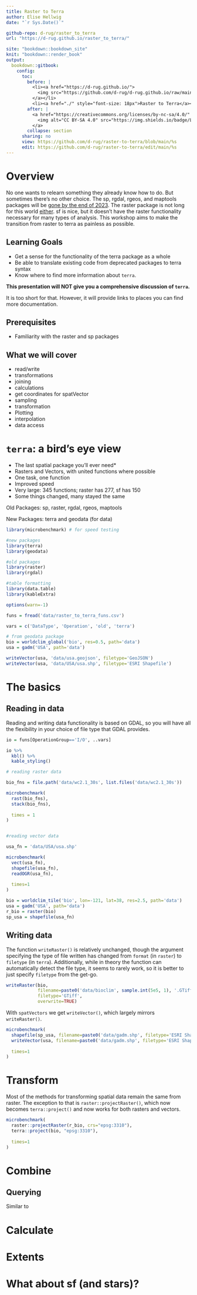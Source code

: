 ```yaml
---
title: Raster to Terra
author: Elise Hellwig
date: "`r Sys.Date()`"

github-repo: d-rug/raster_to_terra
url: "https://d-rug.github.io/raster_to_terra/"

site: "bookdown::bookdown_site"
knit: "bookdown::render_book"
output:
  bookdown::gitbook:
    config:
      toc:
        before: |
          <li><a href="https://d-rug.github.io/">
            <img src="https://github.com/d-rug/d-rug.github.io/raw/main/DRUG_final_cobalt.png" style="height: 100%; width: 100%; object-fit: contain" />
          </a></li>
          <li><a href="./" style="font-size: 18px">Raster to Terra</a></li>
        after: |
          <a href="https://creativecommons.org/licenses/by-nc-sa/4.0/" target="_blank">
            <img alt="CC BY-SA 4.0" src="https://img.shields.io/badge/License-CC%20BY--NC--SA%204.0-lightgrey.svg" style="float: right; padding-right: 10px;" />
          </a>
        collapse: section
      sharing: no
      view: https://github.com/d-rug/raster-to-terra/blob/main/%s
      edit: https://github.com/d-rug/raster-to-terra/edit/main/%s
---
```


# Overview {-}

No one wants to relearn something they already know how to do. But sometimes 
there's no other choice. The sp, rgdal, rgeos, and maptools packages will be
[gone by the end of 2023](https://r-spatial.org/r/2023/05/15/evolution4.html).
The raster package is not long for this world [either](https://rspatial.org/raster/).
sf is nice, but it doesn't have the raster functionality necessary for many
types of analysis. This workshop aims to make the transition from raster to
terra as painless as possible. 

## Learning Goals

- Get a sense for the functionality of the terra package as a whole
- Be able to translate existing code from deprecated packages to terra syntax
- Know where to find more information about `terra`.

**This presentation will NOT give you a comprehensive discussion of `terra`.**

It is too short for that. However, it will provide links to places you can find 
more documentation.

## Prerequisites

- Familiarity with the raster and sp packages 

## What we will cover

 - read/write
 - transformations
 - joining
 - calculations
 - get coordinates for spatVector
 - sampling
 - transformation
 - Plotting
 - interpolation
 - data access

# `terra`: a bird's eye view

 - The last spatial package you'll ever need*
 - Rasters and Vectors, with united functions where possible
 - One task, one function
 - Improved speed
 - Very large: 345 functions; raster has 277, sf has 150
 - Some things changed, many stayed the same
 
Old Packages: sp, raster, rgdal, rgeos, maptools

New Packages: terra and geodata (for data)


```r

library(microbenchmark) # for speed testing

#new packages
library(terra) 
library(geodata)

#old packages
library(raster)
library(rgdal)

#table formatting
library(data.table)
library(kableExtra)

options(warn=-1)

funs = fread('data/raster_to_terra_funs.csv')

vars = c('DataType', 'Operation', 'old', 'terra')

```


```r


# from geodata package
bio = worldclim_global('bio', res=0.5, path='data')
usa = gadm('USA', path='data')

writeVector(usa, 'data/usa.geojson', filetype='GeoJSON')
writeVector(usa, 'data/USA/usa.shp', filetype='ESRI Shapefile')

```

# The basics

## Reading in data

Reading and writing data functionality is based on GDAL, so you will have all 
the flexibility in your choice of file type that GDAL provides. 

```r

io = funs[OperationGroup=='I/O', ..vars]

io %>% 
  kbl() %>% 
  kable_styling()

```




```r

# reading raster data 

bio_fns = file.path('data/wc2.1_30s', list.files('data/wc2.1_30s'))

microbenchmark(
  rast(bio_fns),
  stack(bio_fns),
  
  times = 1
)



```


```r

#reading vector data

usa_fn = 'data/USA/usa.shp'

microbenchmark(
  vect(usa_fn),
  shapefile(usa_fn),
  readOGR(usa_fn),
  
  times=1
)


```




```r

bio = worldclim_tile('bio', lon=-121, lat=38, res=2.5, path='data')
usa = gadm('USA', path='data')
r_bio = raster(bio)
sp_usa = shapefile(usa_fn)

```

## Writing data

The function `writeRaster()` is relatively unchanged, though the argument 
specifying the type of file written has changed from `format` (in `raster`) to 
`filetype` (in `terra`). Additionally, while in theory the function can 
automatically detect the file type, it seems to rarely work, so it is better to 
just specify `filetype` from the get-go. 

```r


writeRaster(bio, 
            filename=paste0('data/bioclim', sample.int(5e5, 1), '.GTiff'), 
            filetype='GTiff',
            overwrite=TRUE)


```

With `spatVectors` we get `writeVector()`, which largely mirrors `writeRaster()`.

```r

microbenchmark(
  shapefile(sp_usa, filename=paste0('data/gadm.shp', filetype='ESRI Shapefile')),
  writeVector(usa, filename=paste0('data/gadm.shp', filetype='ESRI Shapefile')),
  
  times=1
)


```


# Transform

Most of the methods for transforming spatial data remain the same from raster.
The exception to that is `raster::projectRaster()`, which now becomes 
`terra::project()` and now works for both rasters and vectors. 

```r

microbenchmark(
  raster::projectRaster(r_bio, crs="epsg:3310"),
  terra::project(bio, "epsg:3310"),
  
  times=1
)


```

# Combine

## Querying 

Similar to 

# Calculate

# Extents



# What about sf (and stars)?
